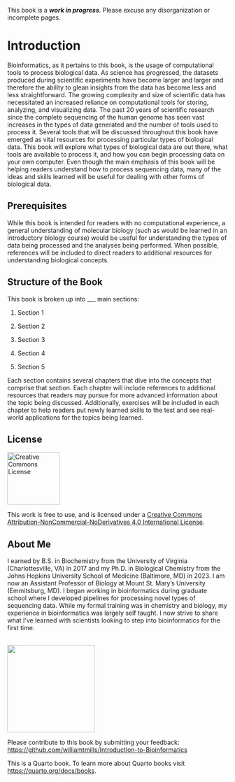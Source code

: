 This book is a ***work in progress***. Please excuse any disorganization or incomplete pages.

# Introduction {.unnumbered}

Bioinformatics, as it pertains to this book, is the usage of computational tools to process biological data. As science has progressed, the datasets produced during scientific experiments have become larger and larger and therefore the ability to glean insights from the data has become less and less straightforward. The growing complexity and size of scientific data has necessitated an increased reliance on computational tools for storing, analyzing, and visualizing data. The past 20 years of scientific research since the complete sequencing of the human genome has seen vast increases in the types of data generated and the number of tools used to process it. Several tools that will be discussed throughout this book have emerged as vital resources for processing particular types of biological data. This book will explore what types of biological data are out there, what tools are available to process it, and how you can begin processing data on your own computer. Even though the main emphasis of this book will be helping readers understand how to process sequencing data, many of the ideas and skills learned will be useful for dealing with other forms of biological data.

## Prerequisites

While this book is intended for readers with no computational experience, a general understanding of molecular biology (such as would be learned in an introductory biology course) would be useful for understanding the types of data being processed and the analyses being performed. When possible, references will be included to direct readers to additional resources for understanding biological concepts.

## Structure of the Book

This book is broken up into \_\_\_ main sections:

1.  Section 1

2.  Section 2

3.  Section 3

4.  Section 4

5.  Section 5

Each section contains several chapters that dive into the concepts that comprise that section. Each chapter will include references to additional resources that readers may pursue for more advanced information about the topic being discussed. Additionally, exercises will be included in each chapter to help readers put newly learned skills to the test and see real-world applications for the topics being learned.

## License

::::: grid
::: g-col-2
<a rel="license" href="http://creativecommons.org/licenses/by-nc-nd/4.0/"><img src="https://i.creativecommons.org/l/by-nc-nd/4.0/88x31.png" alt="Creative Commons License" width="120" border-top="10"/></a>
:::

::: g-col-10
This work is free to use, and is licensed under a <a rel="license" href="http://creativecommons.org/licenses/by-nc-nd/4.0/">Creative Commons Attribution-NonCommercial-NoDerivatives 4.0 International License</a>.
:::
:::::

## About Me

::::: grid
::: g-col-9
I earned by B.S. in Biochemistry from the University of Virginia (Charlottesville, VA) in 2017 and my Ph.D. in Biological Chemistry from the Johns Hopkins University School of Medicine (Baltimore, MD) in 2023. I am now an Assistant Professor of Biology at Mount St. Mary's University (Emmitsburg, MD). I began working in bioinformatics during graduate school where I developed pipelines for processing novel types of sequencing data. While my formal training was in chemistry and biology, my experience in bioinformatics was largely self taught. I now strive to share what I've learned with scientists looking to step into bioinformatics for the first time.
:::

::: g-col-3
<br> ![](images/Headshot.jpg){fig-align="right" width="200"}
:::
:::::

Please contribute to this book by submitting your feedback: <https://github.com/williamtmills/Introduction-to-Bioinformatics>

This is a Quarto book. To learn more about Quarto books visit <https://quarto.org/docs/books>.
